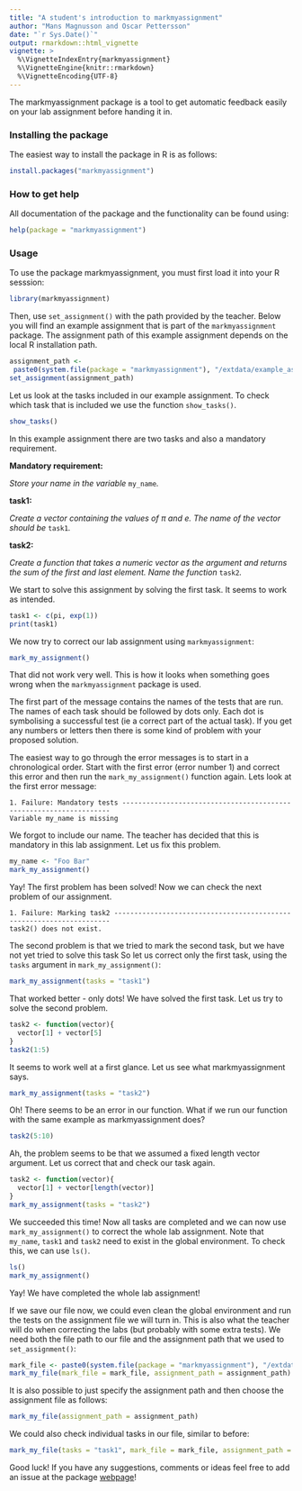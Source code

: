 ```yaml
---
title: "A student's introduction to markmyassignment"
author: "Mans Magnusson and Oscar Pettersson"
date: "`r Sys.Date()`"
output: rmarkdown::html_vignette
vignette: >
  %\VignetteIndexEntry{markmyassignment}
  %\VignetteEngine{knitr::rmarkdown}
  %\VignetteEncoding{UTF-8}
---
```


The markmyassignment package is a tool to get automatic feedback easily on your lab assignment before handing it in.

### Installing the package

The easiest way to install the package in R is as follows:

```r
install.packages("markmyassignment")
```

### How to get help

All documentation of the package and the functionality can be found using:

```r
help(package = "markmyassignment")
```

### Usage

To use the package markmyassignment, you must first load it into your R sesssion:

```r
library(markmyassignment)
```

Then, use ```set_assignment()``` with the path provided by the teacher. Below you will find an example assignment that is part of the ```markmyassignment``` package. The assignment path of this example assignment depends on the local R installation path.

```r
assignment_path <- 
 paste0(system.file(package = "markmyassignment"), "/extdata/example_assignment01.yml")
set_assignment(assignment_path)
```

Let us look at the tasks included in our example assignment. To check which task that is included we use the function ```show_tasks()```.

```r
show_tasks()
```

In this example assignment there are two tasks and also a mandatory requirement.

**Mandatory requirement: **

*Store your name in the variable* ```my_name```*.*

**task1:**

*Create a vector containing the values of $\pi$ and e. The name of the vector should be* ```task1```*.*

**task2:**

*Create a function that takes a numeric vector as the argument and returns the sum of the first and last element. Name the function* ```task2```*.*

We start to solve this assignment by solving the first task. It seems to work as intended.

```r
task1 <- c(pi, exp(1))
print(task1)
```

We now try to correct our lab assignment using ```markmyassignment```:

```r
mark_my_assignment()
```

That did not work very well. This is how it looks when something goes wrong when the ```markmyassignment``` package is used.

The first part of the message contains the names of the tests that are run. The names of each task should be followed by dots only. Each dot is symbolising a successful test (ie a correct part of the actual task). If you get any numbers or letters then there is some kind of problem with your proposed solution.

The easiest way to go through the error messages is to start in a chronological order. Start with the first error (error number 1) and correct this error and then run the ```mark_my_assignment()``` function again. Lets look at the first error message:

```
1. Failure: Mandatory tests -------------------------------------------------------------------
Variable my_name is missing
```

We forgot to include our name. The teacher has decided that this is mandatory in this lab assignment. Let us fix this problem.

```r
my_name <- "Foo Bar"
mark_my_assignment()
```

Yay! The first problem has been solved! Now we can check the next problem of our assignment.

```
1. Failure: Marking task2 ---------------------------------------------------------------------
task2() does not exist.
```

The second problem is that we tried to mark the second task, but we have not yet tried to solve this task So let us correct only the first task, using the ```tasks``` argument in ```mark_my_assignment()```:

```r
mark_my_assignment(tasks = "task1")
```

That worked better - only dots! We have solved the first task. Let us try to solve the second problem.

```r
task2 <- function(vector){
  vector[1] + vector[5]
}
task2(1:5)
```

It seems to work well at a first glance. Let us see what markmyassignment says.

```r
mark_my_assignment(tasks = "task2")
```

Oh! There seems to be an error in our function. What if we run our function with the same example as markmyassignment does?

```r
task2(5:10)
```

Ah, the problem seems to be that we assumed a fixed length vector argument. Let us correct that and check our task again.

```r
task2 <- function(vector){
  vector[1] + vector[length(vector)]
}
mark_my_assignment(tasks = "task2")
```

We succeeded this time! Now all tasks are completed and we can now use ```mark_my_assignment()``` to correct the whole lab assignment. Note that ```my_name```, ```task1``` and ```task2``` need to exist in the global environment. To check this, we can use ```ls()```.

```r
ls()
mark_my_assignment()
```

Yay! We have completed the whole lab assignment!

If we save our file now, we could even clean the global environment and run the tests on the assignment file we will turn in. This is also what the teacher will do when correcting the labs (but probably with some extra tests). We need both the file path to our file and the  assignment path that we used to ```set_assignment()```:

```r
mark_file <- paste0(system.file(package = "markmyassignment"), "/extdata/example_lab_file.R")
mark_my_file(mark_file = mark_file, assignment_path = assignment_path)
```

It is also possible to just specify the assignment path and then choose the assignment file as follows:

```r
mark_my_file(assignment_path = assignment_path)
```

We could also check individual tasks in our file, similar to before:

```r
mark_my_file(tasks = "task1", mark_file = mark_file, assignment_path = assignment_path)
```

Good luck! If you have any suggestions, comments or ideas feel free to add an issue at  the package [webpage](https://github.com/MansMeg/markmyassignment)!

